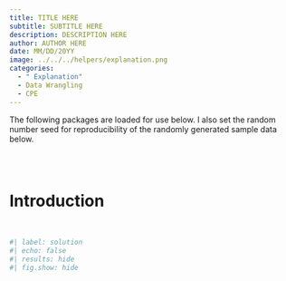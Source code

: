 ```yaml
---
title: TITLE HERE
subtitle: SUBTITLE HERE
description: DESCRIPTION HERE
author: AUTHOR HERE
date: MM/DD/20YY
image: ../../../helpers/explanation.png
categories:
  - " Explanation"
  - Data Wrangling
  - CPE
---
```


:::{.callout-note}
The following packages are loaded for use below. I also set the random number seed for reproducibility of the randomly generated sample data below.
:::

```r

```

&nbsp;

# Introduction




&nbsp;


```r
#| label: solution 
#| echo: false
#| results: hide
#| fig.show: hide


```

